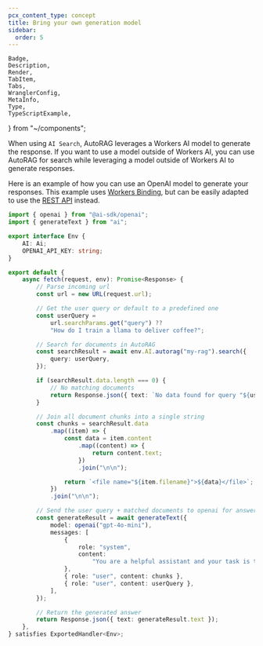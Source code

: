 ```yaml
---
pcx_content_type: concept
title: Bring your own generation model
sidebar:
  order: 5
---
```


	Badge,
	Description,
	Render,
	TabItem,
	Tabs,
	WranglerConfig,
	MetaInfo,
	Type,
	TypeScriptExample,
} from "~/components";

When using `AI Search`, AutoRAG leverages a Workers AI model to generate the response. If you want to use a model outside of Workers AI, you can use AutoRAG for search while leveraging a model outside of Workers AI to generate responses.

Here is an example of how you can use an OpenAI model to generate your responses. This example uses [Workers Binding](/autorag/usage/workers-binding/), but can be easily adapted to use the [REST API](/autorag/usage/rest-api/) instead.

<TypeScriptExample>

```ts
import { openai } from "@ai-sdk/openai";
import { generateText } from "ai";

export interface Env {
	AI: Ai;
	OPENAI_API_KEY: string;
}

export default {
	async fetch(request, env): Promise<Response> {
		// Parse incoming url
		const url = new URL(request.url);

		// Get the user query or default to a predefined one
		const userQuery =
			url.searchParams.get("query") ??
			"How do I train a llama to deliver coffee?";

		// Search for documents in AutoRAG
		const searchResult = await env.AI.autorag("my-rag").search({
			query: userQuery,
		});

		if (searchResult.data.length === 0) {
			// No matching documents
			return Response.json({ text: `No data found for query "${userQuery}"` });
		}

		// Join all document chunks into a single string
		const chunks = searchResult.data
			.map((item) => {
				const data = item.content
					.map((content) => {
						return content.text;
					})
					.join("\n\n");

				return `<file name="${item.filename}">${data}</file>`;
			})
			.join("\n\n");

		// Send the user query + matched documents to openai for answer
		const generateResult = await generateText({
			model: openai("gpt-4o-mini"),
			messages: [
				{
					role: "system",
					content:
						"You are a helpful assistant and your task is to answer the user question using the provided files.",
				},
				{ role: "user", content: chunks },
				{ role: "user", content: userQuery },
			],
		});

		// Return the generated answer
		return Response.json({ text: generateResult.text });
	},
} satisfies ExportedHandler<Env>;
```

</TypeScriptExample>
